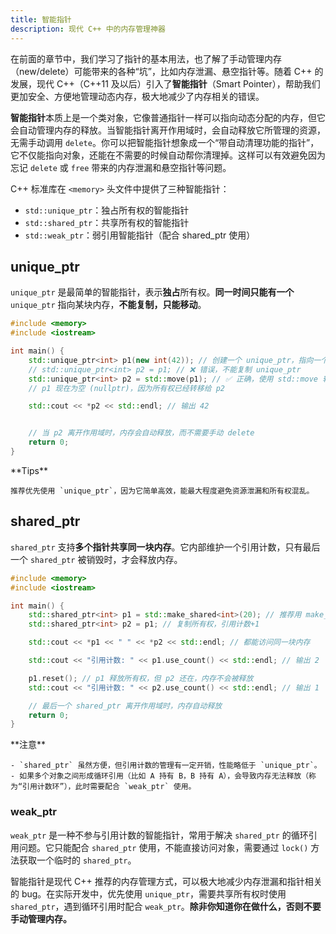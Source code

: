 ```yaml
---
title: 智能指针
description: 现代 C++ 中的内存管理神器
---
```


在前面的章节中，我们学习了指针的基本用法，也了解了手动管理内存（new/delete）可能带来的各种“坑”，比如内存泄漏、悬空指针等。随着 C++ 的发展，现代 C++（C++11 及以后）引入了**智能指针**（Smart Pointer），帮助我们更加安全、方便地管理动态内存，极大地减少了内存相关的错误。

**智能指针**本质上是一个类对象，它像普通指针一样可以指向动态分配的内存，但它会自动管理内存的释放。当智能指针离开作用域时，会自动释放它所管理的资源，无需手动调用 `delete`。你可以把智能指针想象成一个“带自动清理功能的指针”，它不仅能指向对象，还能在不需要的时候自动帮你清理掉。这样可以有效避免因为忘记 `delete` 或 `free` 带来的内存泄漏和悬空指针等问题。

C++ 标准库在 `<memory>` 头文件中提供了三种智能指针：

- `std::unique_ptr`：独占所有权的智能指针
- `std::shared_ptr`：共享所有权的智能指针
- `std::weak_ptr`：弱引用智能指针（配合 shared_ptr 使用）

## unique_ptr

`unique_ptr` 是最简单的智能指针，表示**独占**所有权。**同一时间只能有一个** `unique_ptr` 指向某块内存，**不能复制，只能移动**。

```cpp
#include <memory>
#include <iostream>

int main() {
    std::unique_ptr<int> p1(new int(42)); // 创建一个 unique_ptr，指向一个整数
    // std::unique_ptr<int> p2 = p1; // ❌ 错误，不能复制 unique_ptr
    std::unique_ptr<int> p2 = std::move(p1); // ✅ 正确，使用 std::move 转移所有权
    // p1 现在为空 (nullptr)，因为所有权已经转移给 p2

    std::cout << *p2 << std::endl; // 输出 42


    // 当 p2 离开作用域时，内存会自动释放，而不需要手动 delete
    return 0;
}
```

<Callout>
    **Tips**

    推荐优先使用 `unique_ptr`，因为它简单高效，能最大程度避免资源泄漏和所有权混乱。
</Callout>

## shared_ptr

`shared_ptr` 支持**多个指针共享同一块内存**。它内部维护一个引用计数，只有最后一个 `shared_ptr` 被销毁时，才会释放内存。

```cpp lineNumbers title="main.cpp"
#include <memory>
#include <iostream>

int main() {
    std::shared_ptr<int> p1 = std::make_shared<int>(20); // 推荐用 make_shared 分配
    std::shared_ptr<int> p2 = p1; // 复制所有权，引用计数+1

    std::cout << *p1 << " " << *p2 << std::endl; // 都能访问同一块内存

    std::cout << "引用计数: " << p1.use_count() << std::endl; // 输出 2

    p1.reset(); // p1 释放所有权，但 p2 还在，内存不会被释放
    std::cout << "引用计数: " << p2.use_count() << std::endl; // 输出 1

    // 最后一个 shared_ptr 离开作用域时，内存自动释放
    return 0;
}
```

<Callout type="warn">
    **注意**

    - `shared_ptr` 虽然方便，但引用计数的管理有一定开销，性能略低于 `unique_ptr`。
    - 如果多个对象之间形成循环引用（比如 A 持有 B，B 持有 A），会导致内存无法释放（称为“引用计数环”），此时需要配合 `weak_ptr` 使用。
</Callout>

### weak_ptr

`weak_ptr` 是一种不参与引用计数的智能指针，常用于解决 `shared_ptr` 的循环引用问题。它只能配合 `shared_ptr` 使用，不能直接访问对象，需要通过 `lock()` 方法获取一个临时的 `shared_ptr`。

智能指针是现代 C++ 推荐的内存管理方式，可以极大地减少内存泄漏和指针相关的 bug。在实际开发中，优先使用 `unique_ptr`，需要共享所有权时使用 `shared_ptr`，遇到循环引用时配合 `weak_ptr`。**除非你知道你在做什么，否则不要手动管理内存。**

